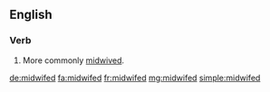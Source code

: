 ==English==

===Verb===
{{head|en|verb form}}

# {{lb|en|rare}} {{en-past of|midwife}} More commonly [[midwived]].

[[de:midwifed]]
[[fa:midwifed]]
[[fr:midwifed]]
[[mg:midwifed]]
[[simple:midwifed]]